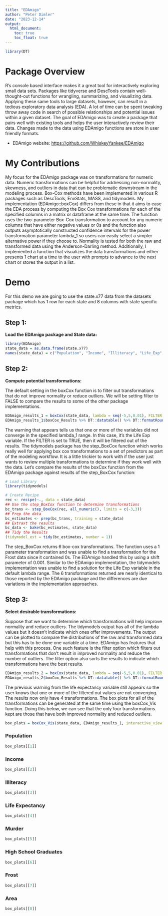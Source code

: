 ```yaml
---
title: "EDAmigo"
author: "Peter Dimler"
date: "2023-12-14"
output: 
  html_document:
    toc: true
    toc_float: true
---
```

```r
library(DT)
```

# Package Overview
R’s console based interface makes it a great tool for interactively exploring small data sets. Packages like tidyverse and DescTools contain well-thought-out functions for wrangling, summarizing, and visualizing data. Applying these same tools to large datasets, however, can result in a tedious exploratory data analysis (EDA). A lot of time can be spent tweaking throw away code in search of possible relationships and potential issues within a given dataset. The goal of EDAmigo was to create a package that pairs well with existing tools and helps the user interactively review their data. Changes made to the data using EDAmigo functions are store in user friendly formats.

* EDAmigo website: <https://github.com/WhiskeyYankee/EDAmigo>

# My Contributions
My focus for the EDAmigo package was on transformations for numeric data. Numeric transformations can be helpful for addressing non-normality, skewness, and outliers in data that can be problematic downstream in the modeling process. Box-Cox methods have been implemented in various R packages such as DescTools, EnvStats, MASS, and tidymodels. My implementation (EDAmigo::boxCox) differs from these in that it aims to ease the EDA process by computing the Box Cox transformations for each of the specified columns in a matrix or dataframe at the same time. The function uses the two-parameter Box-Cox transformation to account for any numeric columns that have either negative values or 0s and the function also outputs asymptotically constructed confidence intervals for the power transformation parameter lambda_1 so users can easily select a simpler alternative power if they choose to. Normality is tested for both the raw and transformed data using the Anderson-Darling method. Additionally, I implemented a function that visualizes the data transformations and either presents 1 chart at a time to the user with prompts to advance to the next chart or stores the output in a list.

# Demo
For this demo we are going to use the state.x77 data from the datasets package which has 1 row for each state and 8 columns with state specific metrics. 

## Step 1:
**Load the EDAmigo package and State data:**
```r
library(EDAmigo)
state_data = as.data.frame(state.x77)
names(state_data) = c("Population", "Income", "Illiteracy", "Life_Exp", "Murder", "HS_Grad", "Frost", "Area")
```

## Step 2:  
**Compute potential transformations:**

The default setting in the boxCox function is to filter out transformations that do not improve normality or reduce outliers. We will be setting filter to FALSE to compare the results to some of the other package implementations.

```r
EDAmigo_results_1 = boxCox(state_data, lambda = seq(-5,5,0.01), FILTER = FALSE)
EDAmigo_results_1$boxCox_Results %>% DT::datatable() %>% DT::formatRound(columns = 3:10, digits=3)
```

The warning that appears tells us that one or more of the variables did not converge in the specified lambda_1 range. In this case, it's the Life Exp variable. If the FILTER is set to TRUE, then it will be filtered out of the results. The tidymodels package has the step_BoxCox function which works really well for applying box cox transformations to a set of predictors as part of the modeling workflow. It is a little trickier to work with if the user just wants to review multiple transformations to determine if they work well with the data. Let's compare the results of the boxCox function from the EDAmigo package against results of the step_BoxCox function:


```r
# Load Library
library(tidymodels)

# Create Recipe
rec <- recipe(~., data = state_data)
## Use the step_BoxCox function to determine transformations
bc_trans <- step_BoxCox(rec, all_numeric(), limits = c(-3,3))
## Prep the data
bc_estimates <- prep(bc_trans, training = state_data)
## Extraxt the results
bc_data <- bake(bc_estimates, state_data)
## Tidy the Results 
(tidymodel_est = tidy(bc_estimates, number = 1))
```

The step_BoxCox returns 6 box-cox transformations. The function uses a 1 parameter transformation and was unable to find a transformation for the Frost data since it contained 0s. The EDAmigo handled this by using a shift parameter of 0.001. Similar to the EDAmigo implementation, the tidymodels implementation was unable to find a solution for the Life Exp variable in the default lambda range. The 6 transformations returned are nearly identical to those reported by the EDAmigo package and the differences are due variations in the implementation approaches. 

## Step 3: {.tabset}
**Select desirable transformations:**

Suppose that we want to determine which transformations will help improve normality and reduce outliers. The tidymodels output has all of the lambda values but it doesn't indicate which ones offer improvements. The output can be plotted to compare the distributions of the raw and transformed data but this has to be done one variable at a time. EDAmigo has features that help with this process. One such feature is the filter option which filters out transformations that don't result in improved normality and reduce the number of outliers. The filter option also sorts the results to indicate which transformations have the best results. 

```r
EDAmigo_results_2 = boxCox(state_data, lambda = seq(-5,5,0.01), FILTER = TRUE)
EDAmigo_results_2$boxCox_Results %>% DT::datatable() %>% DT::formatRound(columns = 3:10, digits=3)
```

The previous warning from the life expectancy variable still appears so the user knows that one or more of the filtered out values are not converging. The results now only have 4 transformations. The box plots for all of the transformations can be generated at the same time using the boxCox_Vis function. Doing this below, we can see that the only four transformations kept are those that have both improved normality and reduced outliers.

```r
box_plots = boxCox_Vis(state_data, EDAmigo_results_1, interactive_view = FALSE)
```

### Population
```r
box_plots[[1]]
```

### Income
```r
box_plots[[2]]
```

### Illiteracy
```r
box_plots[[3]]
```

### Life Expectancy
```r
box_plots[[4]]
```

### Murder
```r
box_plots[[5]]
```

### High School Graduates
```r
box_plots[[6]]
```

### Frost
```r
box_plots[[7]]
```

### Area
```r
box_plots[[8]]
```
